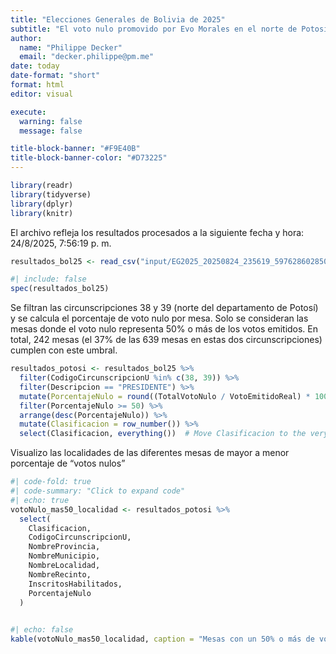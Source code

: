 ```yaml
---
title: "Elecciones Generales de Bolivia de 2025"
subtitle: "El voto nulo promovido por Evo Morales en el norte de Potosí"
author: 
  name: "Philippe Decker"
  email: "decker.philippe@pm.me"
date: today 
date-format: "short"
format: html
editor: visual

execute:
  warning: false
  message: false

title-block-banner: "#F9E40B"
title-block-banner-color: "#D73225"
---
```


```r
library(readr)
library(tidyverse)
library(dplyr)
library(knitr)
```

El archivo refleja los resultados procesados a la siguiente fecha y hora: 24/8/2025, 7:56:19 p. m.

```r
resultados_bol25 <- read_csv("input/EG2025_20250824_235619_5976286028509320003.csv")
```

```r
#| include: false
spec(resultados_bol25)
```

Se filtran las circunscripciones 38 y 39 (norte del departamento de Potosí) y se calcula el porcentaje de voto nulo por mesa. Solo se consideran las mesas donde el voto nulo representa 50% o más de los votos emitidos. En total, 242 mesas (el 37% de las 639 mesas en estas dos circunscripciones) cumplen con este umbral.

```r
resultados_potosi <- resultados_bol25 %>%
  filter(CodigoCircunscripcionU %in% c(38, 39)) %>% 
  filter(Descripcion == "PRESIDENTE") %>% 
  mutate(PorcentajeNulo = round((TotalVotoNulo / VotoEmitidoReal) * 100,0)) %>% 
  filter(PorcentajeNulo >= 50) %>% 
  arrange(desc(PorcentajeNulo)) %>% 
  mutate(Clasificacion = row_number()) %>% 
  select(Clasificacion, everything())  # Move Clasificacion to the very left
```

Visualizo las localidades de las diferentes mesas de mayor a menor porcentaje de "votos nulos"

```r
#| code-fold: true
#| code-summary: "Click to expand code"
#| echo: true
votoNulo_mas50_localidad <- resultados_potosi %>% 
  select(
    Clasificacion,
    CodigoCircunscripcionU,
    NombreProvincia,
    NombreMunicipio,
    NombreLocalidad,
    NombreRecinto,
    InscritosHabilitados,
    PorcentajeNulo
  )
  
```

```r
#| echo: false
kable(votoNulo_mas50_localidad, caption = "Mesas con un 50% o más de votos nulos (circunscripciones 38 y 39)")
```
